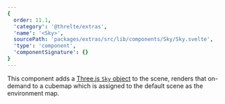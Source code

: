 ```yaml
---
{
  order: 11.1,
  'category': '@threlte/extras',
  'name': '<Sky>',
  sourcePath: 'packages/extras/src/lib/components/Sky/Sky.svelte',
  'type': 'component',
  'componentSignature': {}
}
---
```


This component adds a [Three.js `Sky` object](https://github.com/mrdoob/three.js/blob/dev/examples/jsm/objects/Sky.js) to the scene, renders that on-demand to a cubemap which is assigned to the default scene as the environment map.

<Example
  path="extras/sky"
  showFile="Scene.svelte"
/>
